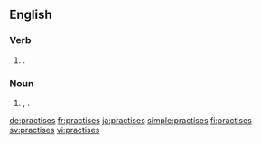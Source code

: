 ==English==

===Verb===
{{head|en|verb form}}

# {{en-third-person singular of|practise}}.

===Noun===
{{head|en|noun form}}

# {{misspelling of|lang=en|practices}}, {{plural of|lang=en|practice}}.

[[de:practises]]
[[fr:practises]]
[[ja:practises]]
[[simple:practises]]
[[fi:practises]]
[[sv:practises]]
[[vi:practises]]